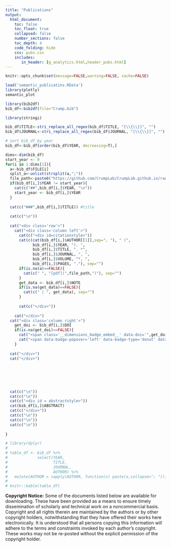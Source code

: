 ```yaml
---
title: "Publications"
output: 
  html_document:
    toc: false
    toc_float: true
    collapsed: false
    number_sections: false
    toc_depth: 4
    code_folding: hide
    css: pubs.css
    includes:
       in_header: [g_analytics.html,header_pubs.html]
---
```


<style>
    .toc-content {
        padding-left: 10%;
        padding-right: 10%;
    }
</style>


```r
knitr::opts_chunk$set(message=FALSE,warning=FALSE, cache=FALSE)
```

<!--Note: publications are compiled in Rmarkdown directly from a .bib file. Slowly working on making this work. Below is a plot of the semantic similarity between the publications (using the BEAGLE Abstract vectors). Hover over the dots to see the title (still in beta).-->

```r
load('semantic_publicatins.RData')
library(plotly)
semantic_plot
```


```r
library(bib2df)
bib_df<-bib2df(file="Crump.bib")

library(stringi)

bib_df$TITLE<-stri_replace_all_regex(bib_df$TITLE, "[\\{\\}]", "")
bib_df$JOURNAL<-stri_replace_all_regex(bib_df$JOURNAL, "[\\{\\}]", "")

# sort bib_df by year
bib_df<-bib_df[order(bib_df$YEAR, decreasing=T),]

dims<-dim(bib_df)
start_year <- 0 
for(i in 1:dims[1]){
  a<-bib_df$FILE[i]
  split_a<-unlist(strsplit(a,";"))
  file_path<-paste0("https://github.com/CrumpLab/CrumpLab.github.io/raw/master/",split_a[1])
  if(bib_df[i,]$YEAR != start_year){
    cat(c("##",bib_df[i,]$YEAR, "\n"))
    start_year <- bib_df[i,]$YEAR
  }
  
  cat(c("###",bib_df[i,]$TITLE)) #title
  
  cat(c("\n"))
  
  cat("<div class='row'>")
    cat("<div class='column left'>")
      cat(c("<div id=citationstyle>"))
      cat(c(cat(bib_df[i,]$AUTHOR[[1]],sep=", "), " (",
            bib_df[i,]$YEAR, "). ",
            bib_df[i,]$TITLE, ". *",
            bib_df[i,]$JOURNAL, ", ",
            bib_df[i,]$VOLUME, "*, ",
            bib_df[i,]$PAGES, "."), sep="")
      if(is.na(a)==FALSE){
        cat(c(" ", "[pdf](",file_path,")"), sep="")
      }
      get_data <- bib_df[i,]$NOTE
      if(is.na(get_data)==FALSE){
        cat(c(" | ", get_data), sep="")
      }
      
      cat(c("</div>"))
    
    cat("</div>")
  cat("<div class='column right'>")
    get_doi <- bib_df[i,]$DOI
    if(is.na(get_doi)==FALSE){
      cat("<span class='__dimensions_badge_embed__' data-doi='",get_doi,"' data-style='small_circle' data-legend='hover-left' style = 'text-align:right;'></span>", sep="")
      cat("<span data-badge-popover='left' data-badge-type='donut' data-doi='",get_doi,"' data-hide-no-mentions='true' class='altmetric-embed' style = 'text-align:right;'></span>", sep="")
    }
  
  cat("</div>")
  cat("</div>")
  
  
  
  
  
    
  cat(c("\n"))
  cat(c("\n"))
  cat(c("<div id = abstractstyle>"))
  cat(bib_df[i,]$ABSTRACT)
  cat(c("</div>"))
  cat(c("\n"))
  cat(c("\n"))
  cat(c("\n"))
  
}

# library(dplyr)
# 
# table_df <- bib_df %>%
#             select(YEAR,
#                    TITLE,
#                    JOURNAL,
#                    AUTHOR) %>%
#   mutate(AUTHOR = sapply(AUTHOR, function(x) paste(x,collapse="; ")))
# 
# knitr::kable(table_df)

```


**Copyright Notice:** Some of the documents listed below are available for downloading. These have been provided as a means to ensure timely dissemination of scholarly and technical work on a noncommercial basis. Copyright and all rights therein are maintained by the authors or by other copyright holders, notwithstanding that they have offered their works here electronically. It is understood that all persons copying this information will adhere to the terms and constraints invoked by each author's copyright. These works may not be re-posted without the explicit permission of the copyright holder.

 <script src="https://bibbase.org/show?bib=https://crumplab.github.io/Crump.bib&jsonp=1&nocache=1"></script> 

